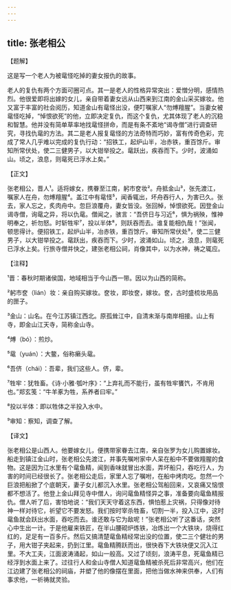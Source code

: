```yaml
---
---
---
```

title: 张老相公
---




【题解】


这是写一个老人为被鼋怪吃掉的妻女报仇的故事。

老人的复仇有两个方面可圈可点。其一是老人的性格异常突出：爱憎分明，感情热烈。他很爱即将出嫁的女儿，亲自带着妻女远从山西来到江南的金山采买嫁妆。他又富于丰富的社会阅历，知道金山有鼋怪出没，便叮嘱家人“勿煿羶腥”。当妻女被鼋怪吃掉，“悼恨欲死”的他，立即决定复仇，而这个复仇，尤其体现了老人的沉稳和智慧。他并没有简单草率地找鼋怪拼命，而是有条不紊地“谒寺僧”进行调查研究，寻找仇鼋的方法。其二是老人报复鼋怪的方法奇特而巧妙，富有传奇色彩，完成了常人几乎难以完成的复仇行动：“招铁工，起炉山半，冶赤铁，重百馀斤。审知所常伏处，使二三健男子，以大钳举投之。鼋跃出，疾吞而下。少时，波涌如山。顷之，浪息，则鼋死已浮水上矣。”

【正文】

张老相公，晋人¹。适将嫁女，携眷至江南，躬市奁妆²。舟抵金山³，张先渡江，嘱家人在舟，勿煿羶腥⁴。盖江中有鼋怪⁵，闻香辄出，坏舟吞行人，为害已久。张去，家人忘之，炙肉舟中。忽巨浪覆舟，妻女皆没。张回棹，悼恨欲死。因登金山谒寺僧，询鼋之异，将以仇鼋。僧闻之，骇言：“吾侪日与习近⁶，惧为祸殃，惟神明奉之，祈勿怒。时斩牲牢⁷，投以半体⁸，则跃吞而去。谁复能相仇哉！”张闻，顿思得计。便招铁工，起炉山半，冶赤铁，重百馀斤。审知所常伏处⁹，使二三健男子，以大钳举投之。鼋跃出，疾吞而下。少时，波涌如山。顷之，浪息，则鼋死已浮水上矣。行旅寺僧并快之，建张老相公祠，肖像其中，以为水神，祷之辄应。





【注释】


¹晋：春秋时期诸侯国，地域相当于今山西一带。因以为山西的简称。

²躬市奁（lián）妆：亲自购买嫁妆。奁妆，即妆奁，嫁妆。奁，古时盛梳妆用品的匣子。

³金山：山名。在今江苏镇江西北。原孤耸江中，自清末渐与南岸相接。山上有寺，即金山江天寺，简称金山寺。

⁴煿（bó）：煎炒。

⁵鼋（yuán）：大鳖，俗称癞头鼋。

⁶吾侪（chái）：吾辈，我们这些人。侪，辈。

⁷牲牢：犹牲畜。《诗·小雅·瓠叶序》：“上弃礼而不能行，虽有牲牢饔饩，不肯用也。”郑玄笺：“牛羊豖为牲，系养者曰牢。”

⁸投以半体：即以牲体之半投入水中。

⁹审知：察知，调查了解。





【译文】


张老相公是山西人。他要嫁女儿，便携带家眷去江南，亲自张罗为女儿购置嫁妆。船走到镇江金山时，张老相公先渡江，并事先嘱咐家中人呆在船中不要做羶腥的食物。这是因为江水里有个鼋鱼精，闻到香味就冒出水面，弄坏船只，吞吃行人，为害的时间已经很长了。张老相公走后，家里人忘了嘱咐，在船中烤肉吃。忽然一个巨浪把船掀了个底朝天，妻子女儿都沉入水里。张老相公驾船回来，又哀痛又恼恨都不想活了。他登上金山拜见寺中僧人，询问鼋鱼精怪异之事，准备要向鼋鱼精报仇。僧人听了后，害怕地说：“我们天天守着这东西，惧怕惹上灾祸，只得像对待神一样对待它，祈望它不要发怒。我们按时宰杀牲畜，切割一半，投入江中，这时鼋鱼就会跃出水面，吞吃而去。谁还敢与它为敌呢！”张老相公听了这番话，突然心中生出一计。于是他雇来铁匠，在半山腰砌炉炼铁，冶炼出一个大铁块，烧得红红的，足足有一百多斤。然后又搞清楚鼋鱼精经常出没的位置，使二三个健壮的男子，用大钳子夹起来，扔到江里。鼋鱼精腾跃而出，很快吞下大铁块便又沉入江里。不大工夫，江面波涛涌起，如山一般高。又过了顷刻，浪涛平息，死鼋鱼精已经浮到水面上来了。过往行人和金山寺僧人知道鼋鱼精被杀死后非常高兴，他们在江边建了张老相公的祠庙，并塑了他的像摆在里面，把他当做水神来供奉，人们有事求他，一祈祷就灵验。